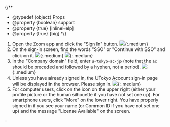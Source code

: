 
{/**
  * @typedef {object} Props
  * @property {boolean} support
  * @property {true} [inlineHelp]
  * @property {true} [big]
  */}

1. Open the Zoom app and click the "Sign In" button.
   <If cond={props.big}>
     ![](/en/zoom/signin/4.png){:.medium}
   </If>
2. On the sign-in screen, find the words "SSO" or "Continue with SSO" and click on it.
   <If cond={props.big}>
     ![](/en/zoom/signin/5.png){:.medium}
     ![](/en/zoom/signin/6.png){:.medium}
   </If>
3. In the "Company domain" field, enter `u-tokyo-ac-jp` (note that the `ac` should be preceded and followed by a hyphen, not a period).
    <If cond={props.big}>
      ![](/en/zoom/signin/7.png){:.medium}
    </If>
4. Unless you have already signed in, the UTokyo Account sign-in page will be displayed in the browser. Please sign in.
   <If cond={props.big}>
     ![](/en/zoom/signin/2.png){:.medium}
   </If>
   <If cond={props.inlineHelp}>
     <SigninAppHelpDomain />
   </If>
5. For computer users, click on the icon on the upper right (either your profile picture or the human silhouette if you have not set one up). For smartphone users, click "More" on the lower right. You have properly signed in if you see your name (or Common ID if you have not set one up) and the message "License Available" on the screen.

<If cond={props.inlineHelp}>
  <Support lang="en" show={props.support} />
  <Help lang="en" support={props.support}  slot="else">
    - <SigninAppHelpDomain oneline />
  </Help>
</If>
